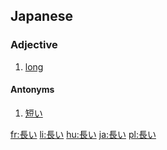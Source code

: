 ==Japanese==
{{ja-kanjitab|長}}
===Adjective===
{{ja-adj|kk|decl=i|hira=ながい|rom=nagai}}
# [[long]]

====Antonyms====
# [[短い]]

{{ja-i|長|なが|naga}}

[[fr:長い]]
[[li:長い]]
[[hu:長い]]
[[ja:長い]]
[[pl:長い]]